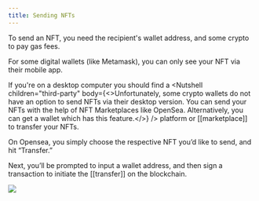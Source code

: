 ```yaml
---
title: Sending NFTs
---
```


To send an NFT, you need the recipient's wallet address, and some crypto to pay gas fees.

For some digital wallets (like Metamask), you can only see your NFT via their mobile app.

If you're on a desktop computer you should find a <Nutshell children="third-party" body={<>Unfortunately, some crypto wallets do not have an option to send NFTs via their desktop version.      You can send your NFTs with the help of NFT Marketplaces like OpenSea.      Alternatively, you can get a wallet which has this feature.</>} /> platform or \[\[marketplace]] to transfer your NFTs.

On Opensea, you simply choose the respective NFT you’d like to send, and hit “Transfer.”

Next, you’ll be prompted to input a wallet address, and then sign a transaction to initiate the \[\[transfer]] on the blockchain.

![](/assets/opensea-transfer.gif)
